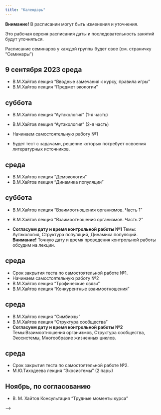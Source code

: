 ```yaml
---
title: "Календарь"
---
```


**Внимание!** В расписании могут быть изменения и уточнения.

Это рабочая версия расписания даты и последовательность занятий будут уточняться.



<!-- Версия для биологов -->


Расписание семинаров у каждой группы будет свое (см. страничку "Семинары")

## 9 сентября 2023	среда
- В.М.Хайтов лекция "Вводные замечания к курсу, правила игры"
- В.М.Хайтов лекция "Предмет экологии"

## суббота
- В.М.Хайтов лекция "Аутэкология" (1-я часть)
- В.М.Хайтов лекция "Аутэкология" (2-я часть)


- Начинаем самостоятельную работу №1
- Будет тест с задачами, решение которых потребует освоения литературных источников.


## среда

- В.М.Хайтов лекция "Демэкология"
- В.М.Хайтов лекция "Динамика популяции"



## суббота

- В.М.Хайтов лекция "Взаимоотношения организмов. Часть 1"
- В.М.Хайтов лекция "Взаимоотношения организмов. Часть 2"



- **Согласуем дату и время контрольной работы №1** Темы: Аутэкология, Структура популяций, Динамика популяций.
**Внимание!** Точную дату и время проведения контрольной работы обсудим на лекции.


## среда

- Срок закрытия теста по самостоятельной работе №1.
- Начинаем самостоятельную работу №2
- В.М.Хайтов лекция "Трофические связи"
- В.М.Хайтов лекция "Конкурентные взаимоотношения"


## среда

- В.М.Хайтов лекция "Симбиозы"
- В.М.Хайтов лекция "Структура сообщества"
- **Согласуем дату и время контрольной работы №2** Темы:Взаимоотношения организмов, Структура сообщества, Экосистемы, Многообразие жизненных циклов.





##  среда

- Срок закрытия теста по самостоятельной работе №2.
- М.Ю.Тиходеева лекция "Экосистемы" (2 пары)


## Ноябрь, по согласованию
- В. М. Хайтов Консультация "Трудные моменты курса"



<!-- Версия для биотехнологов -->
<!-- ## 18 февраля  -->
<!-- - Лекция "Предмет экологии" -->
<!-- - Лекция "Аутэкология" -->

<!-- ## 25 февраля -->

<!-- - Лекция "Структура популяций" -->
<!-- - Лекция "Динамика популяций" -->


<!-- - **Контрольная работа №1.** Темы: Аутэкология, Структура популяций, Динамика популяций. -->

<!-- **Внимание!** Точную дату и время проведеиня контрольной работы обсудим на лекции. -->


<!-- ## 4 марта -->

<!-- - Лекция "Многообразие взаимоотношений организмов. Трофические связи" -->

<!-- - Лекция "Конкурентные взаимоотношения и структура сообществ организмов" -->



<!-- ## 11 марта -->

<!-- <!-- - Лекция "Симбиозы" --> -->

<!-- - Лекция "Структура и динамика экосистем" Часть 1. -->

<!-- - Лекция "Структура и динамика экосистем" Часть 2. -->


<!-- - **Контрольная работа №2.** Темы:Взаимоотношения организмов, Структура сообщества, Экосистемы. -->


<!-- ## 18 марта -->

<!-- - Семинар 1. -->

<!-- - Семинар 2. -->

<!-- ## Открытая дата  -->

<!-- - Онлайн консультация: "Трудные моменты курса" (по согласованию с группой) -->








